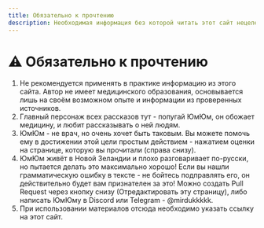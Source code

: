 ```yaml
---
title: Обязательно к прочтению
description: Необходимая информация без которой читать этот сайт нецелесообразно
---
```

# ⚠ Обязательно к прочтению

1. Не рекомендуется применять в практике информацию из этого сайта. Автор не имеет медицинского образования, основывается лишь на своём возможном опыте и информации из проверенных источников.
2. Главный персонаж всех рассказов тут - попугай ЮмЮм, он обожает медицину, и любит рассказывать о ней людям.
3. ЮмЮм - не врач, но очень хочет быть таковым. Вы можете помочь ему в достижении этой цели простым действием - нажатием оценки на странице, которую вы прочитали (справа снизу).
4. ЮмЮм живёт в Новой Зеландии и плохо разговаривает по-русски, но пытается делать это максимально хорошо! Если вы нашли грамматическую ошибку в тексте - не бойтесь подправлять его, он действительно будет вам признателен за это! Можно создать Pull Request через кнопку снизу (Отредактировать эту страницу), либо написать ЮмЮму в Discord или Telegram - @mirdukkkkk.
5. При использовании материалов отсюда необходимо указать ссылку на этот сайт.

